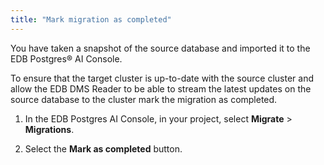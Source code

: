 ```yaml
---
title: "Mark migration as completed"
---
```


You have taken a snapshot of the source database and imported it to the EDB Postgres® AI Console.

To ensure that the target cluster is up-to-date with the source cluster and allow the EDB DMS Reader to be able to stream the latest updates on the source database to the cluster mark the migration as completed.

1.  In the EDB Postgres AI Console, in your project, select **Migrate** > **Migrations**. 

1.  Select the **Mark as completed** button.